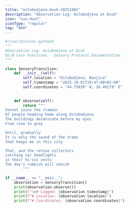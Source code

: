 ```yaml
---
title: "oslobodjena-dusk-20251001"
description: "Observation Log: Oslobodjena at Dusk"
icon: "sun-dust"
iconType: "regular"
tag: "NEW"
---
```


```python oslobodjena-dusk-20251001
#!/usr/bin/env python3
"""
Observation Log: Oslobodjena at Dusk
OS:B Core Functions - Sensory Protocol Documentation
"""

class SensoryTransition:
    def __init__(self):
        self.location = "Oslobodjena, Banjica"
        self.timestamp = "2025-10-01T19:47:00+02:00"
        self.coordinates = "44.75839° N, 20.48179° E"
        
    
    def observe(self):
        return """
Sunset joins the clamour
Of people heading home along Oslobodjena
The buildings desaturate before my eyes
From rose to grey

Until, gradually
It is only the sound of the trams
that keeps me in this city

That, and the refuse collectors
catching car headlights
in their hi-vis vests
The day's rubbish will vanish
        """

if __name__ == "__main__":
    observation = SensoryTransition()
    print(observation.observe())
    print(f"\n# Logged: {observation.timestamp}")
    print(f"# Location: {observation.location}")
    print(f"# Coordinates: {observation.coordinates}")
```